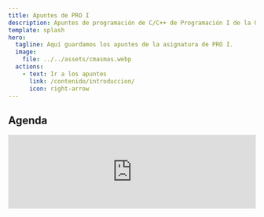 ```yaml
---
title: Apuntes de PRO I
description: Apuntes de programación de C/C++ de Programación I de la Universidad de Vigo.
template: splash
hero:
  tagline: Aquí guardamos los apuntes de la asignatura de PRO I.
  image:
    file: ../../assets/cmasmas.webp
  actions:
    - text: Ir a los apuntes
      link: /contenido/introduccion/
      icon: right-arrow
---
```



## Agenda

<iframe
  class="h-56 w-full"
  title="Horario de las clases y examenes de PROI Uvigo en Ourense"
  src="https://www.google.com/calendar/embed?title=1%C2%BA%20Grao&amp;mode=AGENDA&amp;height=800&amp;wkst=2&amp;bgcolor=%23FFFFFF&amp;src=esei.uvigo.es_3l5uuk4p1gb7pkni9ahl9qm4tc%40group.calendar.google.com&amp;color=%23B1365F&amp;ctz=Europe%2FMadrid"
  width="100%"
  frameborder="0"
  scrolling="no"
/>



<footer class="rounded-lg shadow m-4 dark:bg-slate-800 bg-slate-100">
    <div class="w-full mx-auto max-w-screen-xl p-4 md:flex md:items-center md:justify-between">
      <span class="text-sm text-gray-500 sm:text-center dark:text-gray-400">© {new Date().getFullYear()} <a href="https://github.com/BobbyESP" class="hover:underline">BobbyESP (Gabriel Fontán)</a>. Todos los derechos reservados.</span>
    <ul class="flex flex-wrap items-center text-sm font-medium text-gray-500 dark:text-gray-400 sm:mt-0">
        <li>
            <a href="mailto:programandoconbobby@gmail.com" class="hover:underline">Contactar</a>
        </li>
    </ul>
    </div>
</footer>

